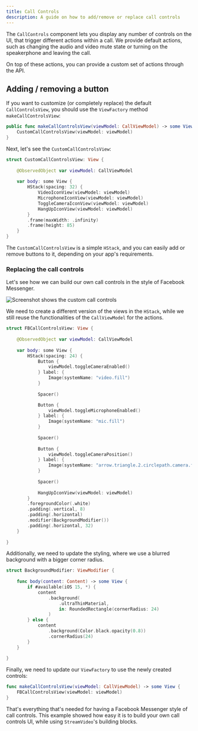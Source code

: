 ```yaml
---
title: Call Controls
description: A guide on how to add/remove or replace call controls
---
```


The `CallControls` component lets you display any number of controls on the UI, that trigger different actions within a call. We provide default actions, such as changing the audio and video mute state or turning on the speakerphone and leaving the call.

On top of these actions, you can provide a custom set of actions through the API.

## Adding / removing a button

If you want to customize (or completely replace) the default `CallControlsView`, you should use the `ViewFactory` method `makeCallControlsView`:

```swift
public func makeCallControlsView(viewModel: CallViewModel) -> some View {
    CustomCallControlsView(viewModel: viewModel)
}
```

Next, let's see the `CustomCallControlsView`:

```swift
struct CustomCallControlsView: View {
    
    @ObservedObject var viewModel: CallViewModel
    
    var body: some View {
        HStack(spacing: 32) {
            VideoIconView(viewModel: viewModel)
            MicrophoneIconView(viewModel: viewModel)
            ToggleCameraIconView(viewModel: viewModel)
            HangUpIconView(viewModel: viewModel)
        }
        .frame(maxWidth: .infinity)
        .frame(height: 85)
    }
}
```

The `CustomCallControlsView` is a simple `HStack`, and you can easily add or remove buttons to it, depending on your app's requirements.

### Replacing the call controls

Let's see how we can build our own call controls in the style of Facebook Messenger.

![Screenshot shows the custom call controls](../assets/cookbook-call-controls.jpg)

We need to create a different version of the views in the `HStack`, while we still reuse the functionalities of the `CallViewModel` for the actions.

```swift
struct FBCallControlsView: View {
    
    @ObservedObject var viewModel: CallViewModel
    
    var body: some View {
        HStack(spacing: 24) {
            Button {
                viewModel.toggleCameraEnabled()
            } label: {
                Image(systemName: "video.fill")
            }
            
            Spacer()

            Button {
                viewModel.toggleMicrophoneEnabled()
            } label: {
                Image(systemName: "mic.fill")
            }
            
            Spacer()
                        
            Button {
                viewModel.toggleCameraPosition()
            } label: {
                Image(systemName: "arrow.triangle.2.circlepath.camera.fill")
            }
            
            Spacer()
            
            HangUpIconView(viewModel: viewModel)
        }
        .foregroundColor(.white)
        .padding(.vertical, 8)
        .padding(.horizontal)
        .modifier(BackgroundModifier())
        .padding(.horizontal, 32)
    }
    
}
```

Additionally, we need to update the styling, where we use a blurred background with a bigger corner radius.

```swift
struct BackgroundModifier: ViewModifier {
    
    func body(content: Content) -> some View {
        if #available(iOS 15, *) {
            content
                .background(
                    .ultraThinMaterial,
                    in: RoundedRectangle(cornerRadius: 24)
                )
        } else {
            content
                .background(Color.black.opacity(0.8))
                .cornerRadius(24)
        }
    }
    
}
```

Finally, we need to update our `ViewFactory` to use the newly created controls:

```swift
func makeCallControlsView(viewModel: CallViewModel) -> some View {
    FBCallControlsView(viewModel: viewModel)
}
```

That's everything that's needed for having a Facebook Messenger style of call controls. This example showed how easy it is to build your own call controls UI, while using `StreamVideo`'s building blocks.
